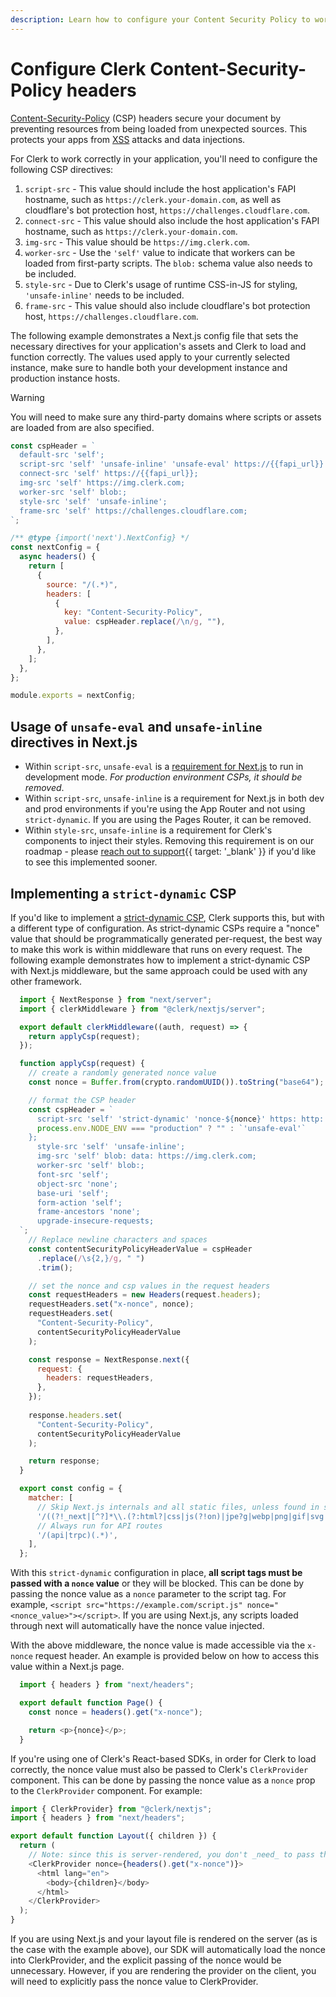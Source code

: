 ```yaml
---
description: Learn how to configure your Content Security Policy to work with Clerk's APIs.
---
```


# Configure Clerk Content-Security-Policy headers

[Content-Security-Policy](https://developer.mozilla.org/en-US/docs/Web/HTTP/CSP) (CSP) headers secure your document by preventing resources from being loaded from unexpected sources. This protects your apps from [XSS](/docs/security/xss-leak-protection#xss-leak-protection) attacks and data injections.

For Clerk to work correctly in your application, you'll need to configure the following CSP directives:

1. `script-src` - This value should include the host application's FAPI hostname, such as `https://clerk.your-domain.com`, as well as cloudflare's bot protection host, `https://challenges.cloudflare.com`.
1. `connect-src` - This value should also include the host application's FAPI hostname, such as `https://clerk.your-domain.com`.
1. `img-src` - This value should be `https://img.clerk.com`.
1. `worker-src` - Use the `'self'` value to indicate that workers can be loaded from first-party scripts. The `blob:` schema value also needs to be included.
1. `style-src` - Due to Clerk's usage of runtime CSS-in-JS for styling, `'unsafe-inline'` needs to be included.
1. `frame-src` - This value should also include cloudflare's bot protection host, `https://challenges.cloudflare.com`.

The following example demonstrates a Next.js config file that sets the necessary directives for your application's assets and Clerk to load and function correctly. The values used apply to your currently selected instance, make sure to handle both your development instance and production instance hosts.

> [!WARNING]
> You will need to make sure any third-party domains where scripts or assets are loaded from are also specified.

```js {{ prettier: false, filename: 'next.config.js' }}
const cspHeader = `
  default-src 'self';
  script-src 'self' 'unsafe-inline' 'unsafe-eval' https://{{fapi_url}} https://challenges.cloudflare.com;
  connect-src 'self' https://{{fapi_url}};
  img-src 'self' https://img.clerk.com;
  worker-src 'self' blob:;
  style-src 'self' 'unsafe-inline';
  frame-src 'self' https://challenges.cloudflare.com;
`;

/** @type {import('next').NextConfig} */
const nextConfig = {
  async headers() {
    return [
      {
        source: "/(.*)",
        headers: [
          {
            key: "Content-Security-Policy",
            value: cspHeader.replace(/\n/g, ""),
          },
        ],
      },
    ];
  },
};

module.exports = nextConfig;
```

## Usage of `unsafe-eval` and `unsafe-inline` directives in Next.js

- Within `script-src`, `unsafe-eval` is a [requirement for Next.js](https://nextjs.org/docs/app/building-your-application/configuring/content-security-policy#without-nonces) to run in development mode. _For production environment CSPs, it should be removed_.
- Within `script-src`, `unsafe-inline` is a requirement for Next.js in both dev and prod environments if you're using the App Router and not using `strict-dynamic`. If you are using the Pages Router, it can be removed.
- Within `style-src`, `unsafe-inline` is a requirement for Clerk's components to inject their styles. Removing this requirement is on our roadmap - please [reach out to support](/support){{ target: '_blank' }} if you'd like to see this implemented sooner.

## Implementing a `strict-dynamic` CSP

If you'd like to implement a [strict-dynamic CSP](https://content-security-policy.com/strict-dynamic/), Clerk supports this, but with a different type of configuration. As strict-dynamic CSPs require a "nonce" value that should be programmatically generated per-request, the best way to make this work is within middleware that runs on every request. The following example demonstrates how to implement a strict-dynamic CSP with Next.js middleware, but the same approach could be used with any other framework.

```js {{ prettier: false, filename: 'middleware.ts' }}
  import { NextResponse } from "next/server";
  import { clerkMiddleware } from "@clerk/nextjs/server";

  export default clerkMiddleware((auth, request) => {
    return applyCsp(request);
  });

  function applyCsp(request) {
    // create a randomly generated nonce value
    const nonce = Buffer.from(crypto.randomUUID()).toString("base64");

    // format the CSP header
    const cspHeader = `
      script-src 'self' 'strict-dynamic' 'nonce-${nonce}' https: http: ${
      process.env.NODE_ENV === "production" ? "" : `'unsafe-eval'`
    };
      style-src 'self' 'unsafe-inline';
      img-src 'self' blob: data: https://img.clerk.com;
      worker-src 'self' blob:;
      font-src 'self';
      object-src 'none';
      base-uri 'self';
      form-action 'self';
      frame-ancestors 'none';
      upgrade-insecure-requests;
  `;
    // Replace newline characters and spaces
    const contentSecurityPolicyHeaderValue = cspHeader
      .replace(/\s{2,}/g, " ")
      .trim();

    // set the nonce and csp values in the request headers
    const requestHeaders = new Headers(request.headers);
    requestHeaders.set("x-nonce", nonce);
    requestHeaders.set(
      "Content-Security-Policy",
      contentSecurityPolicyHeaderValue
    );

    const response = NextResponse.next({
      request: {
        headers: requestHeaders,
      },
    });
    
    response.headers.set(
      "Content-Security-Policy",
      contentSecurityPolicyHeaderValue
    );

    return response;
  }

  export const config = {
    matcher: [
      // Skip Next.js internals and all static files, unless found in search params
      '/((?!_next|[^?]*\\.(?:html?|css|js(?!on)|jpe?g|webp|png|gif|svg|ttf|woff2?|ico|csv|docx?|xlsx?|zip|webmanifest)).*)',
      // Always run for API routes
      '/(api|trpc)(.*)',
    ],
  };
```

With this `strict-dynamic` configuration in place, **all script tags must be passed with a `nonce` value** or they will be blocked. This can be done by passing the nonce value as a `nonce` parameter to the script tag. For example, `<script src="https://example.com/script.js" nonce="<nonce_value>"></script>`. If you are using Next.js, any scripts loaded through next will automatically have the nonce value injected.

With the above middleware, the nonce value is made accessible via the `x-nonce` request header. An example is provided below on how to access this value within a Next.js page.

```js {{ prettier: false, filename: 'pages/index.tsx' }}
  import { headers } from "next/headers";

  export default function Page() {
    const nonce = headers().get("x-nonce");

    return <p>{nonce}</p>;
  }
```

If you're using one of Clerk's React-based SDKs, in order for Clerk to load correctly, the nonce value must also be passed to Clerk's `ClerkProvider` component. This can be done by passing the nonce value as a `nonce` prop to the `ClerkProvider` component. For example:

```js {{ prettier: false, filename: 'app/layout.tsx' }}
import { ClerkProvider} from "@clerk/nextjs";
import { headers } from "next/headers";

export default function Layout({ children }) {
  return (
    // Note: since this is server-rendered, you don't _need_ to pass the nonce, see note below
    <ClerkProvider nonce={headers().get("x-nonce")}>
      <html lang="en">
        <body>{children}</body>
      </html>
    </ClerkProvider>
  );
}
```

If you are using Next.js and your layout file is rendered on the server (as is the case with the example above), our SDK will automatically load the nonce into ClerkProvider, and the explicit passing of the nonce would be unnecessary. However, if you are rendering the provider on the client, you will need to explicitly pass the nonce value to ClerkProvider.
